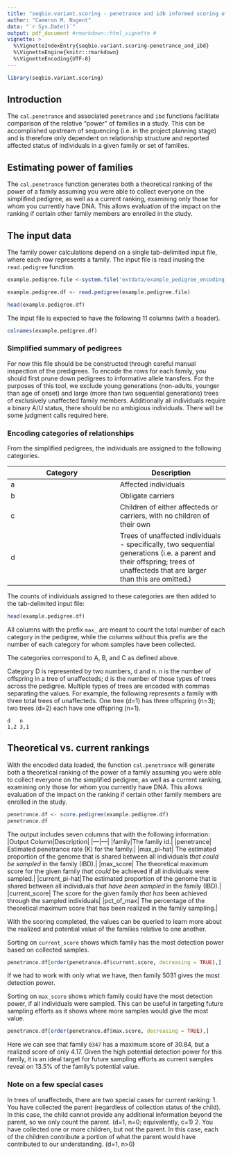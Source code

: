 ```yaml
---
title: "seqbio.variant.scoring - penetrance and idb informed scoring of families"
author: "Cameron M. Nugent"
data: "`r Sys.Date()`"
output: pdf_document #rmarkdown::html_vignette # 
vignette: >
  %\VignetteIndexEntry{seqbio.variant.scoring-penetrance_and_ibd}
  %\VignetteEngine{knitr::rmarkdown}
  %\VignetteEncoding{UTF-8}
---
```


```r
library(seqbio.variant.scoring)
```


## Introduction

The `cal.penetrance` and associated `penetrance` and `ibd` functions facilitate comparison of the relative "power" of families in a study. This can be accomplished upstream of sequencing (i.e. in the project planning stage) and is therefore only dependent on relationship structure and reported affected status of individuals in a given family or set of families.

## Estimating power of families

The `cal.penetrance` function generates both a theoretical ranking of the power of a family assuming you were able to collect everyone on the simplified pedigree, as well as a current ranking, examining only those for whom you currently have DNA.  This allows evaluation of the impact on the ranking if certain other family members are enrolled in the study.


## The input data

The family power calculations depend on a single tab-delimited input file, where each row represents a family. The input file is read inusing the `read.pedigree` function.

```r
example.pedigree.file <-system.file('extdata/example_pedigree_encoding.tsv', package = 'seqbio.variant.scoring')

example.pedigree.df <- read.pedigree(example.pedigree.file)

head(example.pedigree.df)
```
The input file is expected to have the following 11 columns (with a header). 
```r
colnames(example.pedigree.df)
```

### Simplified summary of pedigrees

For now this file should be be constructed through careful manual inspection of the predigrees. To encode the rows for each family, you should first prune down pedigrees to informative allele transfers. For
the purposes of this tool, we exclude young generations (non-adults, younger than age of onset) and large (more than two sequential generations) trees of exclusively unaffected family members. Additionally all individuals require a binary A/U status, there should be no ambigious individuals.  There will be some judgment calls required here.  


### Encoding categories of relationships

From the simplified pedigrees, the individuals are assigned to the following categories.

|Category|Description|
|---|---|
|a|Affected individuals|
|b|Obligate carriers|
|c|Children of either affecteds or carriers, with no children of their own|
|d|Trees of unaffected individuals - specifically, two sequential generations (i.e. a parent and their offspring; trees of unaffecteds that are larger than this are omitted.)|


The counts of individuals assigned to these categories are then added to the tab-delimited input file:

```r
head(example.pedigree.df)
```

All columns with the prefix `max_` are meant to count the total number of each category in the pedigree, while
the columns without this prefix are the number of each category for whom samples have been collected.  

The categories correspond to A, B, and C as defined above.

Category D is represented by two numbers, d and n.  n is the number of offspring in a tree of unaffecteds; d is the number of those types of trees across the pedigree.  Multiple types of trees are encoded with commas separating the values.  For example, the following represents a family with three total trees of unaffecteds. One tree (d=1) has three offspring (n=3); two trees (d=2) each have one offspring (n=1). 

```
d   n
1,2 3,1
```

## Theoretical vs. current rankings

With the encoded data loaded, the function `cal.penetrance` will generate both a theoretical ranking of the power of a family assuming you were able to collect everyone on the simplified pedigree, as well as a current ranking, examining only those for whom you currently have DNA.  This allows evaluation of the impact on the ranking if certain other family members are enrolled in the study.

```r
penetrance.df <- score.pedigree(example.pedigree.df)
penetrance.df
```

The output includes seven columns that with the following information:
|Output Column|Description|
|---|---|
|family|The family id.|
|penetrance| Estimated penetrance rate (K) for the family.|
|max_pi-hat| The estimated proportion of the genome that is shared between all individuals  *that could be sampled* in the family (IBD).|
|max_score| The theoretical maximum score for the given family *that could* be achieved if all individuals were sampled.|
|current_pi-hat|The estimated proportion of the genome that is shared between all individuals  *that have been sampled* in the family (IBD).|
|current_score| The score for the given family *that has* been achieved through the sampled individuals|
|pct_of_max| The percentage of the theoretical maximum score that has been realized in the family sampling.|


With the scoring completed, the values can be queried to learn more about the realized and potential value of the families relative to one another.

Sorting on `current_score` shows which family has the most detection power based on collected samples.

```r
penetrance.df[order(penetrance.df$current.score, decreasing = TRUE),]
```
If we had to work with only what we have, then family 5031 gives the most detection power.

Sorting on `max_score` shows which family could have the most detection power, if all individuals were sampled. This can be useful in targeting future sampling efforts as it shows where more samples would give the most value.

```r
penetrance.df[order(penetrance.df$max.score, decreasing = TRUE),]
```
Here we can see that family `0347` has a maximum score of 30.84, but a realized score of only 4.17. Given the high potential detection power for this family, it is an ideal target for future sampling efforts as current samples reveal on 13.5% of the family's potential value.


### Note on a few special cases

In trees of unaffecteds, there are two special cases for current ranking:
1.  You have collected the parent (regardless of collection status of the child).  In
this case, the child cannot provide any additional information beyond the parent, so
we only count the parent. (d=1, n=0; equivalently, c=1)
2.  You have collected one or more children, but not the parent.  In this case,
each of the children contribute a portion of what the parent would have contributed
to our understanding.  (d=1, n>0)



